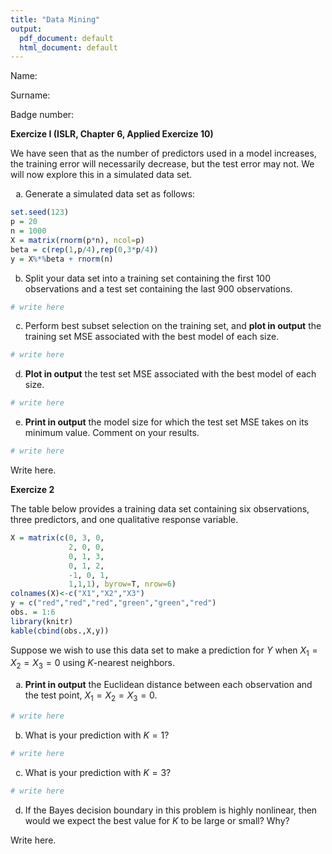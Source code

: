 ```yaml
---
title: "Data Mining"
output:
  pdf_document: default
  html_document: default
---
```


Name: 

Surname: 

Badge number: 

**Exercize I (ISLR, Chapter 6, Applied Exercize 10)**

We have seen that as the number of predictors used in a model increases, the training error will necessarily decrease, but the test error may not. We will now explore this in a simulated data set.

a. Generate a simulated data set as follows:

```r
set.seed(123)
p = 20
n = 1000
X = matrix(rnorm(p*n), ncol=p)
beta = c(rep(1,p/4),rep(0,3*p/4))
y = X%*%beta + rnorm(n)
```

b. Split your data set into a training set containing the first 100 observations and a test set containing the last 900 observations.

```r
# write here
```

c. Perform best subset selection on the training set, and **plot in output** the training set MSE associated with the best model of each size.

```r
# write here
```

d. **Plot in output** the test set MSE associated with the best model of each size.

```r
# write here
```

e. **Print in output** the model size for which the test set MSE takes on its minimum value. Comment on your results.

```r
# write here
```

Write here. 

**Exercize 2**

The table below provides a training data set containing six observations, three predictors, and one qualitative response variable.

```r
X = matrix(c(0, 3, 0,
             2, 0, 0, 
             0, 1, 3, 
             0, 1, 2,
             -1, 0, 1,
             1,1,1), byrow=T, nrow=6)
colnames(X)<-c("X1","X2","X3")
y = c("red","red","red","green","green","red")
obs. = 1:6
library(knitr)
kable(cbind(obs.,X,y))
```

Suppose we wish to use this data set to make a prediction for $Y$ when
$X_1 = X_2 = X_3 = 0$ using $K$-nearest neighbors.

a. **Print in output** the Euclidean distance between each observation and the test point, $X_1 = X_2 = X_3 = 0$.

```r
# write here
```

b. What is your prediction with $K = 1$? 

```r
# write here
```

c. What is your prediction with $K = 3$?

```r
# write here
```

d. If the Bayes decision boundary in this problem is highly nonlinear, then would we expect the best value for $K$ to be large or small? Why?

Write here.  

